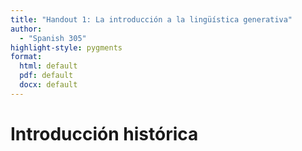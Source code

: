 ```yaml
---
title: "Handout 1: La introducción a la lingüística generativa"
author:
  - "Spanish 305"
highlight-style: pygments
format:
  html: default
  pdf: default
  docx: default
---
```


# Introducción histórica
